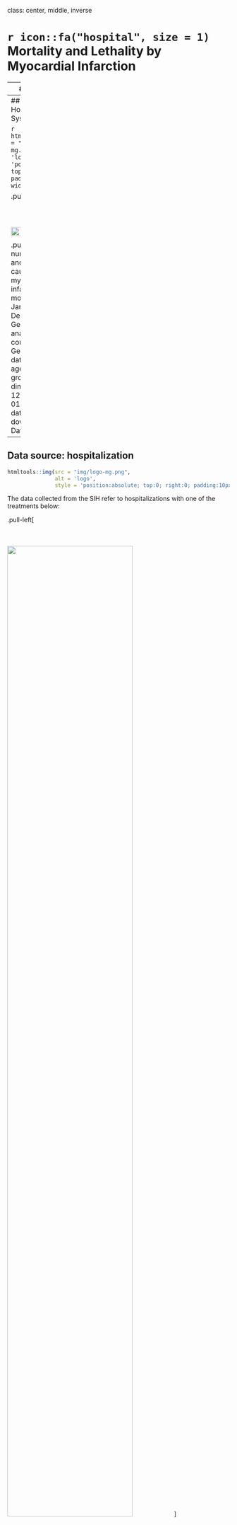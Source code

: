class: center, middle, inverse

# `r icon::fa("hospital", size = 1)` <br> Mortality and Lethality by Myocardial Infarction

---
## Data source

```r
htmltools::img(src = "img/logo-mg.png", 
               alt = 'logo', 
               style = 'position:absolute; top:0; right:0; padding:10px; width:15%')
```

The data source are from National Healthcare System, known as the Unified Health System (Portuguese: Sistema Único de Saúde, SUS).

1. Hospital Information System (*Sistema de Informações Hospitalares do SUS - SIH*)
2. Mortality Information System (*Sistema de Informações de Mortalidade do SUS - SIM*)
3. Mobile Emergency Care Service - SAMU

---
## Mortality and Hospital Information System

```r
htmltools::img(src = "img/logo-mg.png", 
               alt = 'logo', 
               style = 'position:absolute; top:0; right:0; padding:10px; width:15%')
```

.pull-left[
<br><br><br><br>
<img src="img/sus-logo.png" alt="" style="width:75%">
]

.pull-right[
- The number of deaths and hospitalizations caused by myocardial infarction collected monthly from January 2008 to December 2016. 
- Geographic region analysed: 853 counties of Minas Gerais state.
- The data is stratified by age group (11 groups).
- Data dimension: $853 \times 12 \times 9 \times 11 = 1,013,364$ rows.
- All data is available to download on the DataSUS platform.
]

---
## Data source: hospitalization

```r
htmltools::img(src = "img/logo-mg.png", 
               alt = 'logo', 
               style = 'position:absolute; top:0; right:0; padding:10px; width:15%')
```

The data collected from the SIH refer to hospitalizations with one of the treatments below:

.pull-left[
<br><br><br><br>
<img src="img/sus-logo.png" alt="" style="width:75%">
]

.pull-right[
<br><br>
- 0303060190: Treatment of acute myocardial infarction
- 0406030049: Primary coronary angioplasty.
]

---
## Data source: mortality

```r
htmltools::img(src = "img/logo-mg.png", 
               alt = 'logo', 
               style = 'position:absolute; top:0; right:0; padding:10px; width:15%')
```

The data on deaths was collected in the SIM are related to the following causes:

.pull-left[
<br><br><br><br>
<center>
<img src="img/sus-logo.png" alt="" style="width:75%">
</center>
]

.pull-right[

- I21 Acute myocardial infarction;
- I22 Subsequent ST elevation (STEMI) and non-ST elevation (NSTEMI) myocardial infarction;
- I23 Certain current complications following ST elevation (STEMI) and non-ST elevation (NSTEMI) myocardial infarction;
- I24 Other acute ischemic heart diseases
]
---
## Data source: SAMU

```r
htmltools::img(src = "img/logo-mg.png", 
               alt = 'logo', 
               style = 'position:absolute; top:0; right:0; padding:10px; width:15%')
```

.pull-left[
<br><br>
<center>
<img src="img/samu-logo.png" alt="" style="width:75%">
<br><br>
`r icon::fa("ambulance", size = 4, color = "#D22023")`
</center>
]

.pull-right[
- Mobile Emergency Care Service (Serviço de Atendimento Móvel
de Urgência - SAMU);
- SAMU was adopted nationwide since 2003 upon development of federal norms;
- The SUS is .green[.bold[universal]] and .green[.bold[free]] for everyone.
- 24 hours 7 days per week
- .green[.bold[Consortium]] are networks of inter-municipal services that comprise a large number of municipalities.
]

